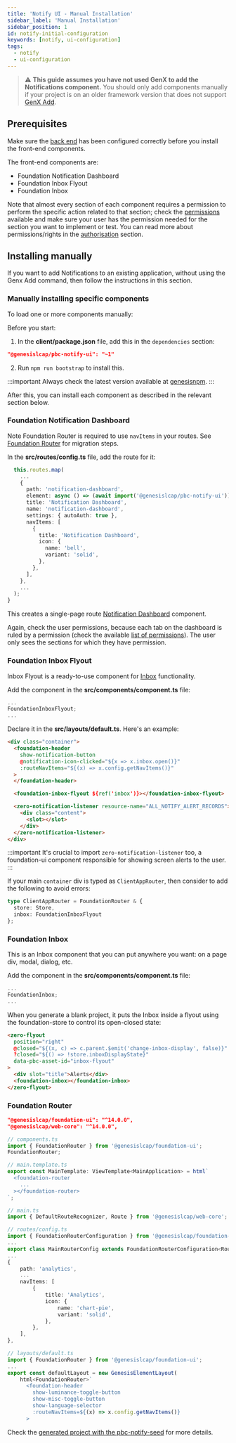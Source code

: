 ---
title: 'Notify UI - Manual Installation'
sidebar_label: 'Manual Installation'
sidebar_position: 1
id: notify-initial-configuration
keywords: [notify, ui-configuration]
tags:
  - notify
  - ui-configuration
---


> :warning: **This guide assumes you have not used GenX to add the Notifications component.** You should only add components manually if your project is on an older framework version that does not support [GenX Add](../../../../components/notifications/notifications-installation).

## Prerequisites

Make sure the [back end](../../notifications-server/notify-configuring-runtime) has been configured correctly before you install the front-end components. 

The front-end components are:

- Foundation Notification Dashboard
- Foundation Inbox Flyout
- Foundation Inbox

Note that almost every section of each component requires a permission to perform the specific action related to that section; check the [permissions](../notify-permissions) available and make sure your user has the permission needed for the section you want to implement or test. You can read more about permissions/rights in the [authorisation](/server/access-control/authorisation#users-profiles-and-right-codes) section.

## Installing manually

If you want to add Notifications to an existing application, without using the Genx Add command, then follow the instructions in this section.

### Manually installing specific components
To load one or more components manually:

Before you start:

1. In the **client/package.json** file, add this in the `dependencies` section:

```json
"@genesislcap/pbc-notify-ui": "~1"
```

2. Run `npm run bootstrap` to install this.

:::important
Always check the latest version available at [genesisnpm](https://www.npmjs.com/~genesisnpm).
:::

After this, you can install each component as described in the relevant section below.

### Foundation Notification Dashboard

Note Foundation Router is required to use `navItems` in your routes. See [Foundation Router](#foundation-router) for migration steps.

In the **src/routes/config.ts** file, add the route for it:

```typescript
  this.routes.map(
    ...
    {
      path: 'notification-dashboard',
      element: async () => (await import('@genesislcap/pbc-notify-ui')).FoundationNotificationDashboard,
      title: 'Notification Dashboard',
      name: 'notification-dashboard',
      settings: { autoAuth: true },
      navItems: [
        {
          title: 'Notification Dashboard',
          icon: {
            name: 'bell',
            variant: 'solid',
          },
        },
      ],
    },
    ...
  );
}
```

This creates a single-page route [Notification Dashboard](../../notifications-ui/notify-ui-components#notification-dashboard) component.

Again, check the user permissions, because each tab on the dashboard is ruled by a permission (check the available [list of permissions](../notify-permissions)). The user only sees the sections for which they have permission.

### Foundation Inbox Flyout

Inbox Flyout is a ready-to-use component for [Inbox](../../notifications-ui/notify-ui-components#inbox) functionality.

Add the component in the **src/components/component.ts** file:
```typescript
...
FoundationInboxFlyout;
...
```

Declare it in the **src/layouts/default.ts**. Here's an example:

```html
<div class="container">
  <foundation-header
    show-notification-button
    @notification-icon-clicked="${x => x.inbox.open()}"
    :routeNavItems="${(x) => x.config.getNavItems()}"
  >
  </foundation-header>

  <foundation-inbox-flyout ${ref('inbox')}></foundation-inbox-flyout>

  <zero-notification-listener resource-name="ALL_NOTIFY_ALERT_RECORDS">
    <div class="content">
      <slot></slot>
    </div>
  </zero-notification-listener>
</div>
```

:::important
It's crucial to import ```zero-notification-listener``` too, a foundation-ui component responsible for showing screen alerts to the user.
:::

If your main `container` div is typed as `ClientAppRouter`, then consider to add the following to avoid errors:
```typescript
type ClientAppRouter = FoundationRouter & {
  store: Store,
  inbox: FoundationInboxFlyout
};
```

### Foundation Inbox

This is an Inbox component that you can put anywhere you want: on a page div, modal, dialog, etc. 

Add the component in the **src/components/component.ts** file:
```typescript
...
FoundationInbox;
...
```

When you generate a blank project, it puts the Inbox inside a flyout using the foundation-store to control its open-closed state:

```html
<zero-flyout
  position="right"
  @closed="${(x, c) => c.parent.$emit('change-inbox-display', false)}"
  ?closed="${() => !store.inboxDisplayState}"
  data-pbc-asset-id="inbox-flyout"
>
  <div slot="title">Alerts</div>
  <foundation-inbox></foundation-inbox>
</zero-flyout>
```

### Foundation Router

```json
"@genesislcap/foundation-ui": "^14.0.0",
"@genesislcap/web-core": "^14.0.0",
```

```ts
// components.ts
import { FoundationRouter } from '@genesislcap/foundation-ui';
FoundationRouter;
```

```ts
// main.template.ts
export const MainTemplate: ViewTemplate<MainApplication> = html`
  <foundation-router
    ...
  ></foundation-router>
`;
```

```ts
// main.ts
import { DefaultRouteRecognizer, Route } from '@genesislcap/web-core';
```

```ts
// routes/config.ts
import { FoundationRouterConfiguration } from '@genesislcap/foundation-ui';
...
export class MainRouterConfig extends FoundationRouterConfiguration<RouterSettings>
...
{
    path: 'analytics',
    ...
    navItems: [
        {
            title: 'Analytics',
            icon: {
                name: 'chart-pie',
                variant: 'solid',
            },
        },
    ],
},
```

```ts
// layouts/default.ts
import { FoundationRouter } from '@genesislcap/foundation-ui';
...
export const defaultLayout = new GenesisElementLayout(
    html<FoundationRouter>`
      <foundation-header
        show-luminance-toggle-button
        show-misc-toggle-button
        show-language-selector
        :routeNavItems=${(x) => x.config.getNavItems()}
      >
```

Check the [generated project with the pbc-notify-seed](#on-a-new-application) for more details.
